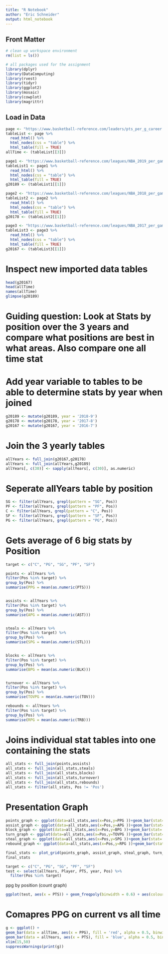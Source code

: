 ```yaml
---
title: "R Notebook"
author: "Eric Schneider"
output: html_notebook
---
```


## Front Matter

```r
# clean up workspace environment
rm(list = ls())

# all packages used for the assignment
library(dplyr)
library(DataComputing)
library(rvest)
library(tidyr)
library(ggplot2)
library(mosaic)
library(cowplot)
library(magrittr)
```


## Load in Data
```r
page <- "https://www.basketball-reference.com/leaders/pts_per_g_career.html"
tableList <- page %>%
  read_html() %>%
  html_nodes(css = "table") %>%
  html_table(fill = TRUE)
allTime <- (tableList[[3]])
```

```r
page1 <- "https://www.basketball-reference.com/leagues/NBA_2019_per_game.html"
tableList1 <- page1 %>%
  read_html() %>%
  html_nodes(css = "table") %>%
  html_table(fill = TRUE)
g20189 <- (tableList1[[1]])
```

```r
page2 <- "https://www.basketball-reference.com/leagues/NBA_2018_per_game.html"
tableList2 <- page2 %>%
  read_html() %>%
  html_nodes(css = "table") %>%
  html_table(fill = TRUE)
g20178 <- (tableList2[[1]])
```

```r
page3 <- "https://www.basketball-reference.com/leagues/NBA_2017_per_game.html"
tableList3 <- page3 %>%
  read_html() %>%
  html_nodes(css = "table") %>%
  html_table(fill = TRUE)
g20167 <- (tableList3[[1]])
```

# Inspect new imported data tables
```r
head(g20167)
head(allTime)
names(allTime)
glimpse(g20189)
```

# Guiding question: Look at Stats by position over the 3 years and compare what positions are best in what areas. Also compare one all time stat 


# Add year variable to tables to be able to determine stats by year when joined
```r
g20189 <- mutate(g20189, year = '2018-9')
g20178 <- mutate(g20178, year = '2017-8')
g20167 <- mutate(g20167, year = '2016-7')
```

# Join the 3 yearly tables 
```r
allYears <- full_join(g20167,g20178)
allYears <- full_join(allYears,g20189)
allYears[, c(30)] <- sapply(allYears[, c(30)], as.numeric)
```

# Seperate allYears table by position

```r
SG <- filter(allYears, grepl(pattern = "SG", Pos))
PF <- filter(allYears, grepl(pattern = "PF", Pos))
C <- filter(allYears, grepl(pattern = "C", Pos))
SF <- filter(allYears, grepl(pattern = "SF", Pos))
PG <- filter(allYears, grepl(pattern = "PG", Pos))
```

# Gets average of 6 big stats by Position
```r
target <- c("C", "PG", "SG", "PF", "SF")

points <- allYears %>%
filter(Pos %in% target) %>%
group_by(Pos) %>%
summarise(PPG = mean(as.numeric(PTS))) 


assists <- allYears %>%
filter(Pos %in% target) %>%
group_by(Pos) %>%
summarise(APG = mean(as.numeric(AST))) 


steals <- allYears %>%
filter(Pos %in% target) %>%
group_by(Pos) %>%
summarise(SPG = mean(as.numeric(STL))) 


blocks <- allYears %>%
filter(Pos %in% target) %>%
group_by(Pos) %>%
summarise(BPG = mean(as.numeric(BLK))) 


turnover <- allYears %>%
filter(Pos %in% target) %>%
group_by(Pos) %>%
summarise(TOVPG = mean(as.numeric(TOV))) 

rebounds <- allYears %>%
filter(Pos %in% target) %>%
group_by(Pos) %>%
summarise(RPG = mean(as.numeric(TRB))) 
```

# Joins individual stat tables into one containing the stats 

```r
all_stats <- full_join(points,assists)
all_stats <- full_join(all_stats,steals)
all_stats <- full_join(all_stats,blocks)
all_stats <- full_join(all_stats,turnover)
all_stats <- full_join(all_stats,rebounds)
all_stats <- filter(all_stats, Pos != 'Pos')
```

# Presentation Graph
```r
points_graph <- ggplot(data=all_stats,aes(x=Pos,y=PPG ))+geom_bar(stat='identity',position='stack', width=.9) 
assist_graph <- ggplot(data=all_stats,aes(x=Pos,y=APG ))+geom_bar(stat='identity',position='stack', width=.9) 
block_graph <- ggplot(data=all_stats,aes(x=Pos,y=BPG ))+geom_bar(stat='identity',position='stack', width=.9) 
turn_graph <- ggplot(data=all_stats,aes(x=Pos,y=TOVPG ))+geom_bar(stat='identity',position='stack', width=.9) 
steal_graph <- ggplot(data=all_stats,aes(x=Pos,y=SPG ))+geom_bar(stat='identity',position='stack', width=.9) 
rebound_graph <- ggplot(data=all_stats,aes(x=Pos,y=RPG ))+geom_bar(stat='identity',position='stack', width=.9) 

final_stats <- plot_grid(points_graph, assist_graph, steal_graph, turn_graph, block_graph, rebound_graph)
final_stats
```


```r
target <- c("C", "PG", "SG", "PF", "SF")
test <- select(allYears, Player, PTS, year, Pos) %>%
  filter(Pos %in% target)
```


ppg by position (count graph)
```r
ggplot(test, aes(x = PTS)) + geom_freqpoly(binwidth = 0.6) + aes(colour = Pos) + labs(title = "") + theme(legend.position = "right") 
```


# Comapres PPG on current vs all time
```r
g <- ggplot() +
geom_bar(data = allTime, aes(x = PPG), fill = 'red', alpha = 0.5, binwidth = 0.6) +
geom_bar(data = allYears, aes(x = PTS), fill = 'blue', alpha = 0.5, binwidth = 0.6) +
xlim(15,50)
suppressWarnings(print(g))
```
